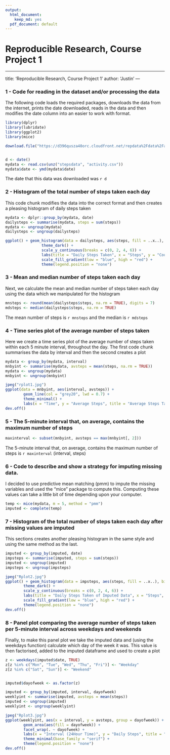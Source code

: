```yaml
---
output:
  html_document: 
    keep_md: yes
  pdf_document: default
---
```

Reproducible Research, Course Project 1
=========================================
---

title: 'Reproducible Research, Course Project 1'
author: 'Justin'
---           

### 1 - Code for reading in the dataset and/or processing the data

The following code loads the required packages, downloads the data from the internet, prints the date downloaded, reads in the data and then modifies the date column into an easier to work with format.

```r
library(dplyr)
library(lubridate)
library(ggplot2)
library(mice)

download.file("https://d396qusza40orc.cloudfront.net/repdata%2Fdata%2Factivity.zip", destfile = "stepsdata")


d <- date()
mydata <- read.csv(unz("stepsdata", "activity.csv"))
mydata$date <- ymd(mydata$date)
```
The date that this data was downloaded was `r d`


### 2 - Histogram of the total number of steps taken each day

This code chunk modifies the data into the correct format and then creates a pleasing histogram of daily steps taken 

```r
mydata <- dplyr::group_by(mydata, date)
dailysteps <- summarise(mydata, steps = sum(steps))
mydata <- ungroup(mydata)
dailysteps <- ungroup(dailysteps)

ggplot() + geom_histogram(data = dailysteps, aes(steps, fill = ..x..), bins = 20) +
                theme_dark() +
                scale_y_continuous(breaks = c(0, 2, 4, 6)) +
                labs(title = "Daily Steps Taken", x = "Steps", y = "Count") + 
                scale_fill_gradient(low = "blue", high = "red") + 
                theme(legend.position = "none")
```


### 3 - Mean and median number of steps taken each day

Next, we calculate the mean and median number of steps taken each day using the data which we manipulated for the histogram

```r
mnsteps <- round(mean(dailysteps$steps, na.rm = TRUE), digits = 7)
mdsteps <- median(dailysteps$steps, na.rm = TRUE)
```
The mean number of steps is `r mnsteps` and the median is `r mdsteps`


### 4 - Time series plot of the average number of steps taken

Here we create a time series plot of the average number of steps taken within each 5 minute interval, throughout the day. The first code chunk summarises the data by interval and then the second creates a plot

```r
mydata <- group_by(mydata, interval)
mnbyint <- summarise(mydata, avsteps = mean(steps, na.rm = TRUE))
mydata <- ungroup(mydata)
mnbyint <- ungroup(mnbyint)

jpeg("rplot1.jpg")
ggplot(data = mnbyint, aes(interval, avsteps)) + 
        geom_line(col = "grey20", lwd = 0.7) + 
        theme_minimal() + 
        labs(x = "Time", y = "Average Steps", title = "Average Steps Taken Throughout the Day")
dev.off()
```


### 5 - The 5-minute interval that, on average, contains the maximum number of steps

```r
maxinterval <- subset(mnbyint, avsteps == max(mnbyint[, 2]))
```
The 5-minute interval that, on average, contains the maximum number of steps is `r maxinterval` (interval, steps)


### 6 - Code to describe and show a strategy for imputing missing data.
I decided to use predictive mean matching (pmm) to impute the missing variables and used the "mice" package to compute this. Computing these values can take a little bit of time depending upon your computer.
```r
temp <- mice(mydata, m = 5, method = "pmm")
imputed <- complete(temp)
```


### 7 - Histogram of the total number of steps taken each day after missing values are imputed
This sections creates another pleasing histogram in the same style and using the same method as the last.
```r
imputed <- group_by(imputed, date)
impsteps <- summarise(imputed, steps = sum(steps))
imputed <- ungroup(imputed)
impsteps <- ungroup(impsteps)

jpeg("Rplot2.jpg")
ggplot() + geom_histogram(data = impsteps, aes(steps, fill = ..x..), bins = 20) +
        theme_dark() +
        scale_y_continuous(breaks = c(0, 2, 4, 6)) +
        labs(title = "Daily Steps Taken of Imputed Data", x = "Steps", y = "Count") + 
        scale_fill_gradient(low = "blue", high = "red") + 
        theme(legend.position = "none")
dev.off()
```


### 8 - Panel plot comparing the average number of steps taken per 5-minute interval across weekdays and weekends

Finally, to make this panel plot we take the imputed data and (using the weekdays function) calculate which day of the week it was. This value is then factorised, added to the imputed dataframe and used to create a plot
```r
z <- weekdays(imputed$date, TRUE)
z[z %in% c("Mon", "Tue", "Wed", "Thu", "Fri")] <- "Weekday"
z[z %in% c("Sat", "Sun")] <- "Weekend"


imputed$dayofweek <- as.factor(z)

imputed <- group_by(imputed, interval, dayofweek)
weeklyint <- summarise(imputed, avsteps = mean(steps))
imputed <- ungroup(imputed)
weeklyint <- ungroup(weeklyint)

jpeg("Rplot3.jpg")
ggplot(weeklyint, aes(x = interval, y = avsteps, group = dayofweek)) +
        geom_area(aes(fill = dayofweek)) + 
        facet_wrap(. ~ dayofweek) + 
        labs(x = "Interval (24Hour Time)", y = "Daily Steps", title = "Daily Steps by Weekday and Weekend") +
        theme_minimal(base_family = "serif") + 
        theme(legend.position = "none")
dev.off()
```


